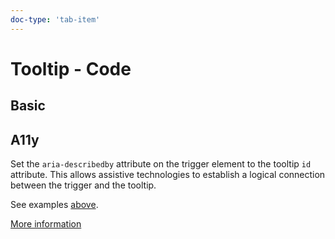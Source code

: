 ```yaml
---
doc-type: 'tab-item'
---
```




# Tooltip - Code

## Basic

<TooltipPlayground height="16rem" />

## A11y

Set the `aria-describedby` attribute on the trigger element to the tooltip `id` attribute. This allows assistive technologies to establish a logical connection between the trigger and the tooltip.

See examples [above](#basic).

[More information](https://www.w3.org/WAI/ARIA/apg/patterns/tooltip/)

<PropsApi />

